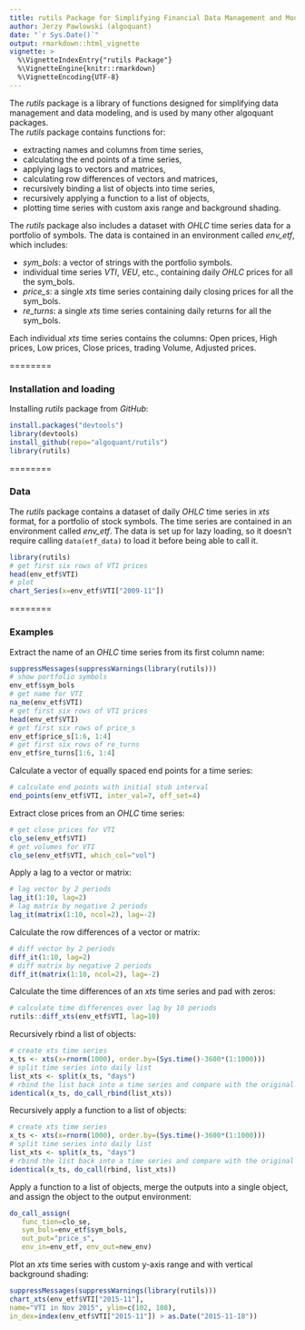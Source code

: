 ```yaml
---
title: rutils Package for Simplifying Financial Data Management and Modeling
author: Jerzy Pawlowski (algoquant)
date: "`r Sys.Date()`"
output: rmarkdown::html_vignette
vignette: >
  %\VignetteIndexEntry{"rutils Package"}
  %\VignetteEngine{knitr::rmarkdown}
  %\VignetteEncoding{UTF-8}
---
```


The *rutils* package is a library of functions designed for simplifying data management and data modeling, and is used by many other algoquant packages.  
The *rutils* package contains functions for:

+ extracting names and columns from time series, 
+ calculating the end points of a time series, 
+ applying lags to vectors and matrices, 
+ calculating row differences of vectors and matrices, 
+ recursively binding a list of objects into time series, 
+ recursively applying a function to a list of objects, 
+ plotting time series with custom axis range and background shading. 

The *rutils* package also includes a dataset with *OHLC* time series data for a portfolio of symbols.  The data is contained in an environment called *env_etf*, which includes: 

+ *sym_bols*: a vector of strings with the portfolio symbols.
+ individual time series *VTI*, *VEU*, etc., containing daily *OHLC* prices for all the sym_bols.
+ *price_s*: a single *xts* time series containing daily closing prices for all the sym_bols.
+ *re_turns*: a single *xts* time series containing daily returns for all the sym_bols.

Each individual *xts* time series contains the columns: Open prices, High prices, Low prices, Close prices, trading Volume, Adjusted prices.


========

### Installation and loading

Installing *rutils* package from *GitHub*:  
```r
install.packages("devtools")
library(devtools)
install_github(repo="algoquant/rutils")
library(rutils)
```

========

### Data

The *rutils* package contains a dataset of daily *OHLC* time series in *xts* format, for a portfolio of stock symbols.  The time series are contained in an environment called *env_etf*.  The data is set up for lazy loading, so it doesn't require calling `data(etf_data)` to load it before being able to call it.  
```r
library(rutils)
# get first six rows of VTI prices
head(env_etf$VTI)
# plot
chart_Series(x=env_etf$VTI["2009-11"])
```


========

### Examples

Extract the name of an *OHLC* time series from its first column name:  
```r
suppressMessages(suppressWarnings(library(rutils)))
# show portfolio symbols
env_etf$sym_bols
# get name for VTI
na_me(env_etf$VTI)
# get first six rows of VTI prices
head(env_etf$VTI)
# get first six rows of price_s
env_etf$price_s[1:6, 1:4]
# get first six rows of re_turns
env_etf$re_turns[1:6, 1:4]
```


Calculate a vector of equally spaced end points for a time
series:  
```r
# calculate end points with initial stub interval
end_points(env_etf$VTI, inter_val=7, off_set=4)
```


Extract close prices from an *OHLC* time series:  
```r
# get close prices for VTI
clo_se(env_etf$VTI)
# get volumes for VTI
clo_se(env_etf$VTI, which_col="vol")
```


Apply a lag to a vector or matrix:  
```r
# lag vector by 2 periods
lag_it(1:10, lag=2)
# lag matrix by negative 2 periods
lag_it(matrix(1:10, ncol=2), lag=-2)
```


Calculate the row differences of a vector or matrix:  
```r
# diff vector by 2 periods
diff_it(1:10, lag=2)
# diff matrix by negative 2 periods
diff_it(matrix(1:10, ncol=2), lag=-2)
```


Calculate the time differences of an *xts* time series and pad with zeros:  
```r
# calculate time differences over lag by 10 periods
rutils::diff_xts(env_etf$VTI, lag=10)
```


Recursively rbind a list of objects:  
```r
# create xts time series
x_ts <- xts(x=rnorm(1000), order.by=(Sys.time()-3600*(1:1000)))
# split time series into daily list
list_xts <- split(x_ts, "days")
# rbind the list back into a time series and compare with the original
identical(x_ts, do_call_rbind(list_xts))
```


Recursively apply a function to a list of objects:  
```r
# create xts time series
x_ts <- xts(x=rnorm(1000), order.by=(Sys.time()-3600*(1:1000)))
# split time series into daily list
list_xts <- split(x_ts, "days")
# rbind the list back into a time series and compare with the original
identical(x_ts, do_call(rbind, list_xts))
```


Apply a function to a list of objects, merge the outputs into a single object, and assign the object to the output environment:  
```r
do_call_assign(
   func_tion=clo_se,
   sym_bols=env_etf$sym_bols,
   out_put="price_s",
   env_in=env_etf, env_out=new_env)
```


Plot an *xts* time series with custom y-axis range and with vertical background shading:  
```r
suppressMessages(suppressWarnings(library(rutils)))
chart_xts(env_etf$VTI["2015-11"],
name="VTI in Nov 2015", ylim=c(102, 108),
in_dex=index(env_etf$VTI["2015-11"]) > as.Date("2015-11-18"))
```

